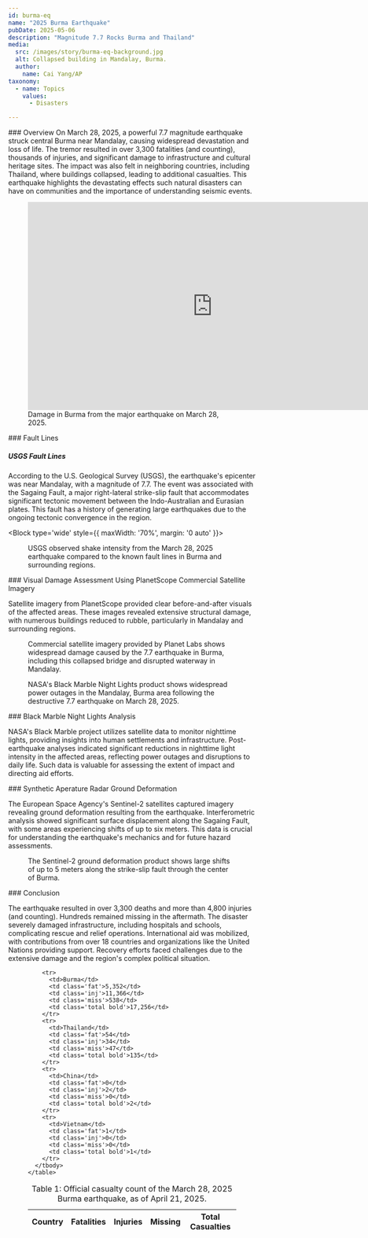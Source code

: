 ```yaml
---
id: burma-eq
name: "2025 Burma Earthquake"
pubDate: 2025-05-06
description: "Magnitude 7.7 Rocks Burma and Thailand"
media:
  src: /images/story/burma-eq-background.jpg
  alt: Collapsed building in Mandalay, Burma.
  author:
    name: Cai Yang/AP
taxonomy:
  - name: Topics
    values:
      - Disasters

---
```


<style>{`
  .data-table {
    display: flex;
    gap: 2rem;
    justify-content: center; 
    margin: 0 auto; 
  }
  .data-table thead th,
  .data-table tbody td {
    text-align: center;
    white-space: nowrap;
    padding: 0 1rem;
  }
  .data-table thead th {
    font-size: 1.2rem; 
  }
  .fat {
    background: #F6251F; 
  }
  .inj {
    background: #F6DC1F; 
  }
  .miss {
    background: #28DFF3; 
  }
  .total {
    background: #EEEEEE; 
  }
  .bold {
    font-weight: bold; 
  }
  @media only screen and (max-width: 544px) {
    .data-table {
      flex-flow: column;
    }
  }
`}</style>

<Block>
  <Prose>
  ### Overview  
  On March 28, 2025, a powerful 7.7 magnitude earthquake struck central Burma near Mandalay, causing widespread devastation and loss of life. The tremor resulted in over 3,300 fatalities (and counting), thousands of injuries, and significant damage to infrastructure and cultural heritage sites. The impact was also felt in neighboring countries, including Thailand, where buildings collapsed, leading to additional casualties. This earthquake highlights the devastating effects such natural disasters can have on communities and the importance of understanding seismic events.
  </Prose>
  <Figure>
        <iframe width="750" height="423" src="https://www.youtube.com/embed/4fzN_-sayOs?si=tDzNYoQoVq_cESET" title="YouTube video player" frameborder="0" allow="accelerometer; autoplay; clipboard-write; encrypted-media; gyroscope; picture-in-picture; web-share" referrerpolicy="strict-origin-when-cross-origin" allowfullscreen></iframe>
        <figcaption>Damage in Burma from the major earthquake on March 28, 2025.</figcaption>
  </Figure>

</Block>

<Block>
  <Prose>
  ### Fault Lines

  ##### USGS Fault Lines
  According to the U.S. Geological Survey (USGS), the earthquake's epicenter was near Mandalay, with a magnitude of 7.7. The event was associated with the Sagaing Fault, a major right-lateral strike-slip fault that accommodates significant tectonic movement between the Indo-Australian and Eurasian plates. This fault has a history of generating large earthquakes due to the ongoing tectonic convergence in the region. 

  </Prose>
</Block>

<Block type='wide' style={{ maxWidth: '70%', margin: '0 auto' }}>
  <Figure>
    <CompareImage 
      leftImageSrc='/images/story/burma-eq-shake-intensity.jpg'
      leftImageAlt='USGS Shake Intensity (March 28, 2025).'
      leftImageLabel='Shake Intensity'
      rightImageSrc='/images/story/burma-eq-fault-lines.jpg'
      rightImageAlt='USGS Fault Lines.'
      rightImageLabel='Fault Lines'
    />
    <Caption>
    USGS observed shake intensity from the March 28, 2025 earthquake compared to the known fault lines in Burma and surrounding regions. 
    </Caption>
  </Figure>
</Block>

<Block>
  <Prose>
  ### Visual Damage Assessment Using PlanetScope Commercial Satellite Imagery

  Satellite imagery from PlanetScope provided clear before-and-after visuals of the affected areas. These images revealed extensive structural damage, with numerous buildings reduced to rubble, particularly in Mandalay and surrounding regions.​

  </Prose>

  <Figure>
  <Map
    datasetId='burma-eq'
    layerId='burma-eq-planet-pre'
    dateTime='2025-03-28'
    zoom={14}
    center={[95.99,21.86880]}
    compareDateTime='2025-03-29'
  />
  <Caption
    attrAuthor='NASA'
    attrUrl='https://nasa.gov/'
  >
  Commercial satellite imagery provided by Planet Labs shows widespread damage caused by the 7.7 earthquake in Burma, including this collapsed bridge and disrupted waterway in Mandalay.
  </Caption>
</Figure>
</Block>

<Block>
  <Figure>
  <Map
    datasetId='burma-eq'
    layerId='burma-eq-night-lights'
    dateTime='2025-03-23'
    zoom={10}
    center={[96.08820,21.96433]}
    compareDateTime='2025-03-29'
  />
  <Caption
    attrAuthor='NASA'
    attrUrl='https://nasa.gov/'
  >
  NASA's Black Marble Night Lights product shows widespread power outages in the Mandalay, Burma area following the destructive 7.7 earthquake on March 28, 2025.
  </Caption>
  </Figure>

  <Prose>
  ### Black Marble Night Lights Analysis

  NASA's Black Marble project utilizes satellite data to monitor nighttime lights, providing insights into human settlements and infrastructure. Post-earthquake analyses indicated significant reductions in nighttime light intensity in the affected areas, reflecting power outages and disruptions to daily life. Such data is valuable for assessing the extent of impact and directing aid efforts.

  </Prose>

</Block>

<Block>
  <Prose>
  ### Synthetic Aperature Radar Ground Deformation

  The European Space Agency's Sentinel-2 satellites captured imagery revealing ground deformation resulting from the earthquake. Interferometric analysis showed significant surface displacement along the Sagaing Fault, with some areas experiencing shifts of up to six meters. This data is crucial for understanding the earthquake's mechanics and for future hazard assessments.

  </Prose>
</Block>

<Block type = 'wide'>
  <Figure>
  <Map
    datasetId='burma-eq'
    layerId='burma-eq-s2-deformation-ew'
    dateTime='2025-04-01'
    zoom={9}
    center={[95.96,21.96433]}
    compareDateTime='2025-04-01'
  />
  <Caption
    attrAuthor='NASA'
    attrUrl='https://nasa.gov/'
  >
  The Sentinel-2 ground deformation product shows large shifts of up to 5 meters along the strike-slip fault through the center of Burma. 
  </Caption>
</Figure>
</Block>

<Block>
  <Prose>
  ### Conclusion

  The earthquake resulted in over 3,300 deaths and more than 4,800 injuries (and counting). Hundreds remained missing in the aftermath. The disaster severely damaged infrastructure, including hospitals and schools, complicating rescue and relief operations. International aid was mobilized, with contributions from over 18 countries and organizations like the United Nations providing support. Recovery efforts faced challenges due to the extensive damage and the region's complex political situation. ​

  </Prose>
</Block>

<Block>
<Figure style={{ display: 'block' }}>
  <div className='data-table'>
    <table>
      <thead>
        <tr>
          <th>   Country   </th>
          <th>   Fatalities   </th>
          <th>   Injuries   </th>
          <th>   Missing   </th>
          <th>   Total Casualties </th>
        </tr>
      </thead>
      <tbody>

        <tr>
          <td>Burma</td>
          <td class='fat'>5,352</td>
          <td class='inj'>11,366</td>
          <td class='miss'>538</td>
          <td class='total bold'>17,256</td>
        </tr>
        <tr>
          <td>Thailand</td>
          <td class='fat'>54</td>
          <td class='inj'>34</td>
          <td class='miss'>47</td>
          <td class='total bold'>135</td>
        </tr>
        <tr>
          <td>China</td>
          <td class='fat'>0</td>
          <td class='inj'>2</td>
          <td class='miss'>0</td>
          <td class='total bold'>2</td>
        </tr>
        <tr>
          <td>Vietnam</td>
          <td class='fat'>1</td>
          <td class='inj'>0</td>
          <td class='miss'>0</td>
          <td class='total bold'>1</td>
        </tr>
      </tbody>
    </table>
  </div>
<Caption>
  Table 1: Official casualty count of the March 28, 2025 Burma earthquake, as of April 21, 2025.
</Caption>  
</Figure>
</Block>